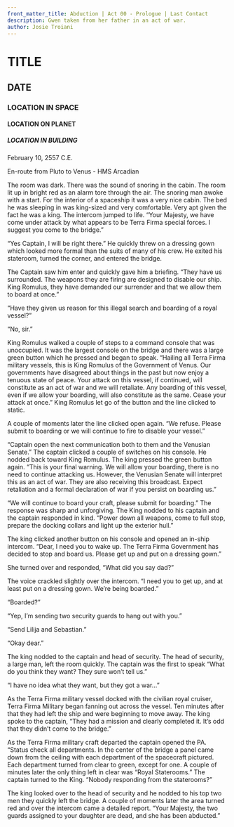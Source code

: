 ```yaml
---
front_matter_title: Abduction | Act 00 - Prologue | Last Contact
description: Gwen taken from her father in an act of war.
author: Josie Troiani
---
```

# TITLE

## DATE

### LOCATION IN SPACE

#### LOCATION ON PLANET

##### LOCATION IN BUILDING

February 10, 2557 C.E.

En-route from Pluto to Venus - HMS Arcadian

The room was dark. There was the sound of snoring in the cabin. The room lit up in bright red as an alarm tore through the air. The snoring man awoke with a start. For the interior of a spaceship it was a very nice cabin. The bed he was sleeping in was king-sized and very comfortable. Very apt given the fact he was a king. The intercom jumped to life. “Your Majesty, we have come under attack by what appears to be Terra Firma special forces. I suggest you come to the bridge.”

“Yes Captain, I will be right there.” He quickly threw on a dressing gown which looked more formal than the suits of many of his crew. He exited his stateroom, turned the corner, and entered the bridge.

The Captain saw him enter and quickly gave him a briefing. “They have us surrounded. The weapons they are firing are designed to disable our ship. King Romulus, they have demanded our surrender and that we allow them to board at once.”

“Have they given us reason for this illegal search and boarding of a royal vessel?”

“No, sir.”

King Romulus walked a couple of steps to a command console that was unoccupied. It was the largest console on the bridge and there was a large green button which he pressed and began to speak. “Hailing all Terra Firma military vessels, this is King Romulus of the Government of Venus. Our governments have disagreed about things in the past but now enjoy a tenuous state of peace. Your attack on this vessel, if continued, will constitute as an act of war and we will retaliate. Any boarding of this vessel, even if we allow your boarding, will also constitute as the same. Cease your attack at once.” King Romulus let go of the button and the line clicked to static.

A couple of moments later the line clicked open again. “We refuse. Please submit to boarding or we will continue to fire to disable your vessel.”

“Captain open the next communication both to them and the Venusian Senate.” The captain clicked a couple of switches on his console. He nodded back toward King Romulus. The king pressed the green button again. “This is your final warning. We will allow your boarding, there is no need to continue attacking us. However, the Venusian Senate will interpret this as an act of war. They are also receiving this broadcast. Expect retaliation and a formal declaration of war if you persist on boarding us.”

“We will continue to board your craft, please submit for boarding.” The response was sharp and unforgiving. The King nodded to his captain and the captain responded in kind. “Power down all weapons, come to full stop, prepare the docking collars and light up the exterior hull.”

The king clicked another button on his console and opened an in-ship intercom. “Dear, I need you to wake up. The Terra Firma Government has decided to stop and board us. Please get up and put on a dressing gown.”

She turned over and responded, “What did you say dad?”

The voice crackled slightly over the intercom. “I need you to get up, and at least put on a dressing gown. We’re being boarded.”

“Boarded?”

“Yep, I’m sending two security guards to hang out with you.”

“Send Lilija and Sebastian.”

“Okay dear.”

The king nodded to the captain and head of security. The head of security, a large man, left the room quickly. The captain was the first to speak “What do you think they want? They sure won’t tell us.”

“I have no idea what they want, but they got a war…”

As the Terra Firma military vessel docked with the civilian royal cruiser, Terra Firma Military began fanning out across the vessel. Ten minutes after that they had left the ship and were beginning to move away. The king spoke to the captain, “They had a mission and clearly completed it. It’s odd that they didn’t come to the bridge.”

As the Terra Firma military craft departed the captain opened the PA. “Status check all departments. In the center of the bridge a panel came down from the ceiling with each department of the spacecraft pictured. Each department turned from clear to green, except for one. A couple of minutes later the only thing left in clear was “Royal Staterooms.” The captain turned to the King. “Nobody responding from the staterooms?”

The king looked over to the head of security and he nodded to his top two men they quickly left the bridge. A couple of moments later the area turned red and over the intercom came a detailed report. “Your Majesty, the two guards assigned to your daughter are dead, and she has been abducted.”
